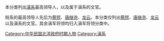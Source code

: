 本分类列出[[滇系|滇系]]最高领导人，以及属于滇系的文官。

皖系的最高领导人先后为[[蔡锷|蔡锷]]、[[唐继尧|唐继尧]]、[[龙云|龙云]]。本分类仅列出[[蔡锷|蔡锷]]、[[唐继尧|唐继尧]]、[[龙云|龙云]]以及滇系的文官。其余滇军将领均归入滇军将领分类中。


[[Category:中华民国北洋政府时期人物|Category:中华民国北洋政府时期人物]]
[[Category:滇系|Category:滇系]]